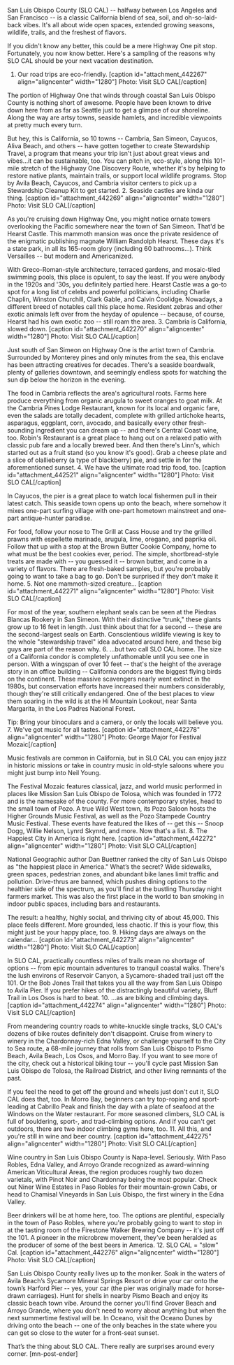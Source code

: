 San Luis Obispo County (SLO CAL) -- halfway between Los Angeles and San Francisco -- is a classic California blend of sea, soil, and oh-so-laid-back vibes. It's all about wide open spaces, extended growing seasons, wildlife, trails, and the freshest of flavors.

If you didn't know any better, this could be a mere Highway One pit stop. Fortunately, you now know better. Here's a sampling of the reasons why SLO CAL should be your next vacation destination.
1. Our road trips are eco-friendly.
[caption id="attachment_442267" align="aligncenter" width="1280"] Photo: Visit SLO CAL[/caption]

The portion of Highway One that winds through coastal San Luis Obispo County is nothing short of awesome. People have been known to drive down here from as far as Seattle just to get a glimpse of our shoreline. Along the way are artsy towns, seaside hamlets, and incredible viewpoints at pretty much every turn.

But hey, this is California, so 10 towns -- Cambria, San Simeon, Cayucos, Aliva Beach, and others -- have gotten together to create Stewardship Travel, a program that means your trip isn't just about great views and vibes...it can be sustainable, too. You can pitch in, eco-style, along this 101-mile stretch of the Highway One Discovery Route, whether it's by helping to restore native plants, maintain trails, or support local wildlife programs. Stop by Avila Beach, Cayucos, and Cambria visitor centers to pick up a Stewardship Cleanup Kit to get started.
2. Seaside castles are kinda our thing.
[caption id="attachment_442269" align="aligncenter" width="1280"] Photo: Visit SLO CAL[/caption]

As you're cruising down Highway One, you might notice ornate towers overlooking the Pacific somewhere near the town of San Simeon. That'd be Hearst Castle. This mammoth mansion was once the private residence of the enigmatic publishing magnate William Randolph Hearst. These days it's a state park, in all its 165-room glory (including 60 bathrooms...). Think Versailles -- but modern and Americanized.

With Greco-Roman-style architecture, terraced gardens, and mosaic-tiled swimming pools, this place is opulent, to say the least. If you were anybody in the 1920s and '30s, you definitely partied here. Hearst Castle was a go-to spot for a long list of celebs and powerful politicians, including Charlie Chaplin, Winston Churchill, Clark Gable, and Calvin Coolidge. Nowadays, a different breed of notables call this place home. Resident zebras and other exotic animals left over from the heyday of opulence -- because, of course, Hearst had his own exotic zoo -- still roam the area.
3. Cambria is California, slowed down.
[caption id="attachment_442270" align="aligncenter" width="1280"] Photo: Visit SLO CAL[/caption]

Just south of San Simeon on Highway One is the artist town of Cambria. Surrounded by Monterey pines and only minutes from the sea, this enclave has been attracting creatives for decades. There's a seaside boardwalk, plenty of galleries downtown, and seemingly endless spots for watching the sun dip below the horizon in the evening.

The food in Cambria reflects the area's agricultural roots. Farms here produce everything from organic arugula to sweet oranges to goat milk. At the Cambria Pines Lodge Restaurant, known for its local and organic fare, even the salads are totally decadent, complete with grilled artichoke hearts, asparagus, eggplant, corn, avocado, and basically every other fresh-sounding ingredient you can dream up -- and there's Central Coast wine, too. Robin's Restaurant is a great place to hang out on a relaxed patio with classic pub fare and a locally brewed beer. And then there's Linn's, which started out as a fruit stand (so you know it's good). Grab a cheese plate and a slice of olallieberry (a type of blackberry) pie, and settle in for the aforementioned sunset.
4. We have the ultimate road trip food, too.
[caption id="attachment_442521" align="aligncenter" width="1280"] Photo: Visit SLO CAL[/caption]

In Cayucos, the pier is a great place to watch local fishermen pull in their latest catch. This seaside town opens up onto the beach, where somehow it mixes one-part surfing village with one-part hometown mainstreet and one-part antique-hunter paradise.

For food, follow your nose to The Grill at Cass House and try the grilled prawns with espellette marinade, arugula, lime, oregano, and paprika oil. Follow that up with a stop at the Brown Butter Cookie Company, home to what must be the best cookies ever, period. The simple, shortbread-style treats are made with -- you guessed it -- brown butter, and come in a variety of flavors. There are fresh-baked samples, but you're probably going to want to take a bag to go. Don't be surprised if they don't make it home.
5. Not one mammoth-sized creature...
[caption id="attachment_442271" align="aligncenter" width="1280"] Photo: Visit SLO CAL[/caption]

For most of the year, southern elephant seals can be seen at the Piedras Blancas Rookery in San Simeon. With their distinctive “trunk," these giants grow up to 16 feet in length. Just think about that for a second -- these are the second-largest seals on Earth. Conscientious wildlife viewing is key to the whole "stewardship travel" idea advocated around here, and these big guys are part of the reason why.
6. ...but two call SLO CAL home.
The size of a California condor is completely unfathomable until you see one in person. With a wingspan of over 10 feet -- that's the height of the average story in an office building -- California condors are the biggest flying birds on the continent. These massive scavengers nearly went extinct in the 1980s, but conservation efforts have increased their numbers considerably, though they're still critically endangered. One of the best places to view them soaring in the wild is at the Hi Mountain Lookout, near Santa Margarita, in the Los Padres National Forest.

Tip: Bring your binoculars and a camera, or only the locals will believe you.
7. We've got music for all tastes.
[caption id="attachment_442278" align="aligncenter" width="1280"] Photo: George Major for Festival Mozaic[/caption]

Music festivals are common in California, but in SLO CAL you can enjoy jazz in historic missions or take in country music in old-style saloons where you might just bump into Neil Young.

The Festival Mozaic features classical, jazz, and world music performed in places like Mission San Luis Obispo de Tolosa, which was founded in 1772 and is the namesake of the county. For more contemporary styles, head to the small town of Pozo. A true Wild West town, its Pozo Saloon hosts the Higher Grounds Music Festival, as well as the Pozo Stampede Country Music Festival. These events have featured the likes of -- get this -- Snoop Dogg, Willie Nelson, Lynrd Skynrd, and more. Now that's a list.
8. The Happiest City in America is right here.
[caption id="attachment_442272" align="aligncenter" width="1280"] Photo: Visit SLO CAL[/caption]

National Geographic author Dan Buettner ranked the city of San Luis Obispo as "the happiest place in America." What’s the secret? Wide sidewalks, green spaces, pedestrian zones, and abundant bike lanes limit traffic and pollution. Drive-thrus are banned, which pushes dining options to the healthier side of the spectrum, as you'll find at the bustling Thursday night farmers market. This was also the first place in the world to ban smoking in indoor public spaces, including bars and restaurants.

The result: a healthy, highly social, and thriving city of about 45,000. This place feels different. More grounded, less chaotic. If this is your flow, this might just be your happy place, too.
9. Hiking days are always on the calendar...
[caption id="attachment_442273" align="aligncenter" width="1280"] Photo: Visit SLO CAL[/caption]

In SLO CAL, practically countless miles of trails mean no shortage of options -- from epic mountain adventures to tranquil coastal walks. There's the lush environs of Reservoir Canyon, a Sycamore-shaded trail just off the 101. Or the Bob Jones Trail that takes you all the way from San Luis Obispo to Avila Pier. If you prefer hikes of the distractingly beautiful variety, Bluff Trail in Los Osos is hard to beat.
10. ...as are biking and climbing days.
[caption id="attachment_442274" align="aligncenter" width="1280"] Photo: Visit SLO CAL[/caption]

From meandering country roads to white-knuckle single tracks, SLO CAL's dozens of bike routes definitely don't disappoint. Cruise from winery to winery in the Chardonnay-rich Edna Valley, or challenge yourself to the City to Sea route, a 68-mile journey that rolls from San Luis Obispo to Pismo Beach, Avila Beach, Los Osos, and Morro Bay. If you want to see more of the city, check out a historical biking tour -- you'll cycle past Mission San Luis Obispo de Tolosa, the Railroad District, and other living remnants of the past.

If you feel the need to get off the ground and wheels just don't cut it, SLO CAL does that, too. In Morro Bay, beginners can try top-roping and sport-leading at Cabrillo Peak and finish the day with a plate of seafood at the Windows on the Water restaurant. For more seasoned climbers, SLO CAL is full of bouldering, sport-, and trad-climbing options. And if you can't get outdoors, there are two indoor climbing gyms here, too.
11. All this, and you're still in wine and beer country.
[caption id="attachment_442275" align="aligncenter" width="1280"] Photo: Visit SLO CAL[/caption]

Wine country in San Luis Obispo County is Napa-level. Seriously. With Paso Robles, Edna Valley, and Arroyo Grande recognized as award-winning American Viticultural Areas, the region produces roughly two dozen varietals, with Pinot Noir and Chardonnay being the most popular. Check out Niner Wine Estates in Paso Robles for their mountain-grown Cabs, or head to Chamisal Vineyards in San Luis Obispo, the first winery in the Edna Valley.

Beer drinkers will be at home here, too. The options are plentiful, especially in the town of Paso Robles, where you're probably going to want to stop in at the tasting room of the Firestone Walker Brewing Company -- it's just off the 101. A pioneer in the microbrew movement, they’ve been heralded as the producer of some of the best beers in America.
12. SLO CAL = "slow" Cal.
[caption id="attachment_442276" align="aligncenter" width="1280"] Photo: Visit SLO CAL[/caption]

San Luis Obispo County really lives up to the moniker. Soak in the waters of Avila Beach’s Sycamore Mineral Springs Resort or drive your car onto the town’s Harford Pier -- yes, your car (the pier was originally made for horse-drawn carriages). Hunt for shells in nearby Pismo Beach and enjoy its classic beach town vibe. Around the corner you'll find Grover Beach and Arroyo Grande, where you don't need to worry about anything but when the next summertime festival will be. In Oceano, visit the Oceano Dunes by driving onto the beach -- one of the only beaches in the state where you can get so close to the water for a front-seat sunset.

That’s the thing about SLO CAL. There really are surprises around every corner. [mn-post-ender]